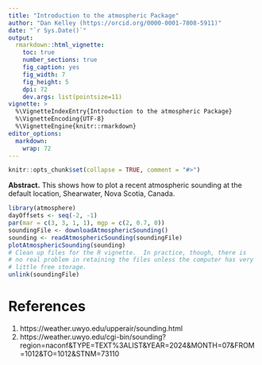 ```yaml
---
title: "Introduction to the atmospheric Package"
author: "Dan Kelley (https://orcid.org/0000-0001-7808-5911)"
date: "`r Sys.Date()`"
output:
  rmarkdown::html_vignette:
    toc: true
    number_sections: true
    fig_caption: yes
    fig_width: 7
    fig_height: 5
    dpi: 72
    dev.args: list(pointsize=11)
vignette: >
  %\VignetteIndexEntry{Introduction to the atmospheric Package}
  %\VignetteEncoding{UTF-8}
  %\VignetteEngine{knitr::rmarkdown}
editor_options:
  markdown:
    wrap: 72
---
```



```r
knitr::opts_chunk$set(collapse = TRUE, comment = "#>")
```

**Abstract.** This shows how to plot a recent atmospheric sounding at the
default location, Shearwater, Nova Scotia, Canada.

```r
library(atmosphere)
dayOffsets <- seq(-2, -1)
par(mar = c(3, 3, 1, 1), mgp = c(2, 0.7, 0))
soundingFile <- downloadAtmosphericSounding()
sounding <- readAtmosphericSounding(soundingFile)
plotAtmosphericSounding(sounding)
# Clean up files for the R vignette.  In practice, though, there is
# no real problem in retaining the files unless the computer has very
# little free storage.
unlink(soundingFile)
```

# References

1. https://weather.uwyo.edu/upperair/sounding.html
2. https://weather.uwyo.edu/cgi-bin/sounding?region=naconf&TYPE=TEXT%3ALIST&YEAR=2024&MONTH=07&FROM=1012&TO=1012&STNM=73110
